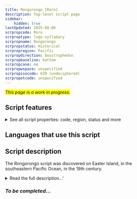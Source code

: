 ```yaml
---
title: Rongorongo [Roro]
description: Top-level script page
sidebar:
    hidden: true
lastUpdated: 2025-08-06
scrpropcode: Roro
scrproptype: logo-syllabary
scrpropname: Rongorongo
scrpropstatus: Historical
scrpropregion: Pacific
scrpropdirection: boustrophedon
scrpropbaseline: bottom
scrpropcase: no
scrpropwspace: unspecified
scrpropisocode: 620 (undeciphered)
scrpropotcode: unspecified
---
```


<span style='background-color:yellow'>_This page is a work in progress._</span>


## Script features

<details>
<summary> See all script properties: code, region, status and more</summary>
<ScriptInfo />
</details>

## Languages that use this script

<WsList script='Roro' wsMax='5' />

## Script description

The Rongorongo script was discovered on Easter Island, in the southeastern Pacific Ocean, in the 19th century.

<details><summary>Read the full description...'</summary>_Not yet available._</details>

### _To be completed..._

